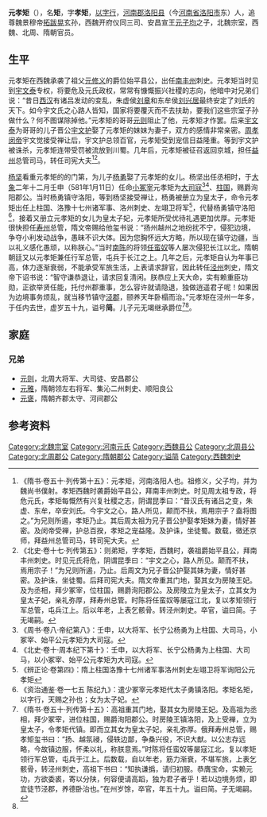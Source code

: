 '''元孝矩'''（{{bd|？|| ？|  |}}），名'''矩'''，字'''孝矩'''，[[以字行|以字行]]，[[河南郡|河南郡]][[洛阳县|洛阳县]]（今[[河南省|河南省]][[洛阳市|洛阳市]]东）人，追尊魏景穆帝[[拓跋晃|拓跋晃]]玄孙，西魏开府仪同三司、安昌宣王[[元子均|元子均]]之子，北魏宗室，西魏、北周、隋朝官员。

==生平==
元孝矩在西魏承袭了祖父[[元修义|元修义]]的爵位始平县公，出任[[南丰州|南丰州]]刺史。元孝矩当时见到[[宇文泰|宇文泰]]专权，将要危及元氏政权，常常有慷慨振兴社稷的志向，他暗中对兄弟们说：“昔日[[西汉|西汉]]有诸吕发动的变乱，朱虚侯[[刘章_(城阳王)|刘章]]和东牟侯[[刘兴居|刘兴居]]最终安定了刘氏的天下。如今宇文氏之心路人皆知，国家将要覆灭而不去扶助，要我们这些宗室子孙做什么？何不图谋除掉他。”元孝矩的哥哥[[元则|元则]]阻止了他，元孝矩才作罢。后来[[宇文泰|宇文泰]]为哥哥的儿子晋公[[宇文护|宇文护]]娶了元孝矩的妹妹为妻子，双方的感情非常亲密。[[周孝闵帝|周孝闵帝]]宇文觉接受禅让后，宇文护总领百官，元孝矩受到宠信日益隆重。等到宇文护被诛杀，元孝矩连带受罚被流放到川蜀。几年后，元孝矩被征召返回京城，担任[[益州|益州]]总管司马，转任司宪大夫<ref>《隋书·卷五十·列传第十五》：元孝矩，河南洛阳人也。祖修义，父子均，并为魏尚书僕射。孝矩西魏时袭爵始平县公，拜南丰州刺史。时见周太祖专政，将危元氏，孝矩每慨然有兴复社稷之志，阴谓昆季曰：“昔汉氏有诸吕之变，朱虚、东牟，卒安刘氏。今宇文之心，路人所见，颠而不扶，焉用宗子？盍将图之。”为兄则所遏，孝矩乃止。其后周太祖为兄子晋公护娶孝矩妹为妻，情好甚密。及闵帝受禅，护总百揆，孝矩之宠益隆。及护诛，坐徒蜀。数载，徵还京师，拜益州总管司马，转司宪大夫。</ref><ref name=autogenerated1>《北史·卷十七·列传第五》：则弟矩，字孝矩，西魏时，袭祖爵始平县公，拜南丰州刺史。时见元氏将危，阴谓昆季曰：“宇文之心，路人所见。颠而不扶，焉用宗子！”为兄则所遏，乃止。后周文为兄子晋公护娶其妹为妻，情好甚密。及护诛，坐徒蜀。后拜司宪大夫。隋文帝重其门地，娶其女为房陵王妃。及为丞相，拜少冢宰，位柱国，赐爵洵阳郡公。及房陵立为皇太子，立其女为皇太子妃，亲礼弥厚，拜寿州总管。时陈将任蛮奴等屡寇江北，复以孝矩领行军总管，屯兵江上。后以年老，上表乞骸骨。转泾州刺史。卒官，谥曰简。子无竭嗣。</ref>。

[[杨坚|杨坚]]看重元孝矩的的门第，为儿子[[杨勇|杨勇]]娶了元孝矩的女儿。杨坚出任丞相时，于[[大象_(北周)|大象]]二年十二月壬申（581年1月11日）任命[[小冢宰|小冢宰]]元孝矩为[[大司寇|大司寇]]<ref>《周书·卷八·帝纪第八》：壬申，以大将军、长宁公杨勇为上柱国、大司马，小冢宰、始平公元孝矩为大司寇。</ref><ref>《北史·卷十·周本纪下第十》：壬申，以大将军、长宁公杨勇为上柱国、大司马，以小冢宰、始平公元孝矩为大司寇。</ref>、[[柱国|柱国]]，赐爵洵阳郡公。当时杨勇镇守洛阳，等到杨坚接受禅让，杨勇被册立为皇太子，命令元孝矩出任上柱国、洛豫十七州诸军事、洛州刺史、左翊卫将军<ref>《辨正论·卷第四》：隋上柱国洛豫十七州诸军事洛州刺史左翊卫将军询阳公元孝矩</ref>，代替杨勇镇守洛阳<ref>《资治通鉴·卷一七五 陈纪九》：遣少冢宰元孝矩代太子勇镇洛阳。孝矩名矩，以字行，天赐之孙也；女为太子妃。</ref>，接着又册立元孝矩的女儿为皇太子妃，元孝矩所受优待礼遇更加优厚。元孝矩很快担任[[寿州_(隋朝)|寿州]]总管，隋文帝赐给他玺书说：“扬州越州之地纷扰不宁，侵犯边境，争夺小利发动战争，愚昧不识大体。因为您胸怀远大方略，所以现在镇守边疆，当以礼义感化愚顽，以称朕心。”当时[[南陈|南陈]]的将领[[任忠_(南朝)|任蛮奴]]等人屡次侵犯长江以北，隋朝朝廷又以元孝矩兼任行军总管，屯兵于长江之上。几年之后，元孝矩自认为年事已高，体力逐渐衰弱，不能承受军旅生活，上表请求辞官，因此转任[[泾州|泾州]]刺史，隋文帝下诏书说：“智守谦恭退让，请求回复清闲。朕恭应上天大命，实有赖重臣功勋，正欲举贤任能，托付州郡重事，怎么容许就请隐退，独做逍遥君子呢！如果因为边境事务烦乱，就当移节镇守[[泾郡|泾郡]]，颐养天年卧榻而治。”元孝矩在泾州一年多，于任内去世，虚岁五十九，谥号'''简'''。儿子元无竭继承爵位<ref>《隋书·卷五十·列传第十五》：高祖重其门地，娶其女为房陵王妃。及高祖为丞相，拜少冢宰，进位柱国，赐爵洵阳郡公。时房陵王镇洛阳，及上受禅，立为皇太子，令孝矩代镇。即而立其女为皇太子妃，亲礼弥厚。俄拜寿州总管，赐孝矩玺书曰：“扬、越氛祲，侵轶边鄙，争桑兴役，不识大猷。以公志存远略，今故镇边服，怀柔以礼，称朕意焉。”时陈将任蛮奴等屡寇江北，复以孝矩领行军总管，屯兵于江上。后数载，自以年老，筋力渐衰，不堪军旅，上表乞骸骨，转泾州刺史，高祖下书曰：“知执谦撝，请归初服。恭膺宝命，实赖元功，方欲委裘，寄以分陕，何容便请高蹈，独为君子者乎！若以边境务烦，即宜徒节泾郡，养德卧治也。”在州岁馀，卒官，年五十九。谥曰简。子无竭嗣。</ref><ref name=autogenerated1 />。

==家庭==
===兄弟===
*[[元则|元则]]，北周大将军、大司徒、安昌郡公
*[[元雅|元雅]]，隋朝领左右将军、集沁二州刺史、顺阳良公
*[[元褒|元褒]]，隋朝齐郡太守、河间郡公

==参考资料==
{{reflist}}

[[Category:北魏宗室|Category:北魏宗室]]
[[Category:河南元氏|Category:河南元氏]]
[[Category:西魏县公|Category:西魏县公]]
[[Category:北周县公|Category:北周县公]]
[[Category:北周郡公|Category:北周郡公]]
[[Category:隋朝郡公|Category:隋朝郡公]]
[[Category:谥简|Category:谥简]]
[[Category:西魏刺史|Category:西魏刺史]]